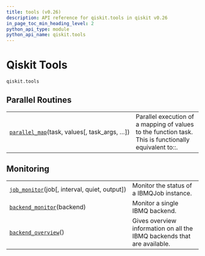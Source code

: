 ```yaml
---
title: tools (v0.26)
description: API reference for qiskit.tools in qiskit v0.26
in_page_toc_min_heading_level: 2
python_api_type: module
python_api_name: qiskit.tools
---
```


<span id="module-qiskit.tools" />

<span id="qiskit-tools-qiskit-tools" />

# Qiskit Tools

`qiskit.tools`

## Parallel Routines

|                                                                                                         |                                                                                                       |
| ------------------------------------------------------------------------------------------------------- | ----------------------------------------------------------------------------------------------------- |
| [`parallel_map`](qiskit.tools.parallel_map "qiskit.tools.parallel_map")(task, values\[, task\_args, …]) | Parallel execution of a mapping of values to the function task. This is functionally equivalent to::. |

## Monitoring

|                                                                                                       |                                                                         |
| ----------------------------------------------------------------------------------------------------- | ----------------------------------------------------------------------- |
| [`job_monitor`](qiskit.tools.job_monitor "qiskit.tools.job_monitor")(job\[, interval, quiet, output]) | Monitor the status of a IBMQJob instance.                               |
| [`backend_monitor`](qiskit.tools.backend_monitor "qiskit.tools.backend_monitor")(backend)             | Monitor a single IBMQ backend.                                          |
| [`backend_overview`](qiskit.tools.backend_overview "qiskit.tools.backend_overview")()                 | Gives overview information on all the IBMQ backends that are available. |

